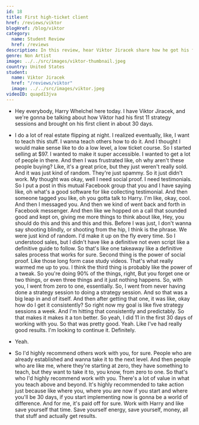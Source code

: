 ```yaml
---
id: 18
title: First high-ticket client
href: /reviews/viktor
blogHref: /blog/viktor
category:
  name: Student Review
  href: /reviews
description: In this review, hear Viktor Jiracek share how he got his first high-ticket client in less than 30 days helping people new to real estate make six-figures flipping houses.
genre: Non Artist
image: ../../src/images/viktor-thumbnail.jpeg
country: United States
student:
  name: Viktor Jiracek
  href: "/reviews/viktor"
  image: ../../src/images/viktor.jpeg
videoID: quapd13jva
---
```


- Hey everybody, Harry Whelchel here today. I have Viktor Jiracek, and we're gonna be talking about how Viktor had his first 11 strategy sessions and brought on his first client in about 30 days.

- I do a lot of real estate flipping at night. I realized eventually, like, I want to teach this stuff. I wanna teach others how to do it. And I thought I would make sense like to do a low level, a low ticket course. So I started selling at $97. I wanted to make it super accessible. I wanted to get a lot of people in there. And then I was frustrated like, oh why aren't these people buying? Like, it's a great price, but they just weren't really sold. And it was just kind of random. They're just spammy. So it just didn't work. My thought was okay, well I need social proof. I need testimonials. So I put a post in this mutual Facebook group that you and I have saying like, oh what's a good software for like collecting testimonial. And then someone tagged you like, oh you gotta talk to Harry. I'm like, okay, cool. And then I messaged you. And then we kind of went back and forth in Facebook messenger. And then like we hopped on a call that sounded good and kept on, giving me more things to think about like, Hey, you should do this and this and this and this. Before I was just, I don't wanna say shooting blindly, or shooting from the hip, I think is the phrase. We were just kind of random. I'd make it up on the fly every time. So I understood sales, but I didn't have like a definitive not even script like a definitive guide to follow. So that's like one takeaway like a definitive sales process that works for sure. Second thing is the power of social proof. Like those long form case study videos. That's what really warmed me up to you. I think the third thing is probably like the power of a tweak. So you're doing 90% of the things, right, But you forget one or two things, or even three things and it just nothing happens. So, with you, I went from zero to one, essentially. So, I went from never having done a strategy session to doing a strategy session. And so that was a big leap in and of itself. And then after getting that one, it was like, okay how do I get it consistently? So right now my goal is like five strategy sessions a week. And I'm hitting that consistently and predictably. So that makes it makes it a ton better. So yeah, I did 11 in the first 30 days of working with you. So that was pretty good. Yeah. Like I've had really good results. I'm looking to continue it. Definitely.

- Yeah.

- So I'd highly recommend others work with you, for sure. People who are already established and wanna take it to the next level. And then people who are like me, where they're starting at zero, they have something to teach, but they want to take it to, you know, from zero to one. So that's who I'd highly recommend work with you. There's a lot of value in what you teach above and beyond. It's highly recommended to take action just because like where you, where you are now if you start and where you'll be 30 days, if you start implementing now is gonna be a world of difference. And for me, it's paid off for sure. Work with Harry and like save yourself that time. Save yourself energy, save yourself, money, all that stuff and actually get results.
